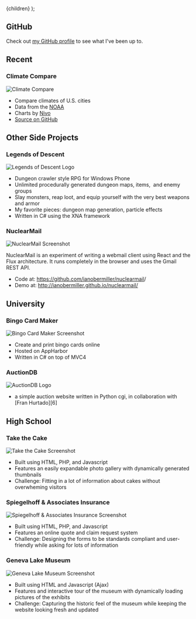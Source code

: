 
  <Layout title="Projects">{children}</Layout>
);

## GitHub

Check out [my GitHub profile](https://github.com/ianobermiller) to see what I've been up to.

## Recent

### Climate Compare

![Climate Compare](./climate-compare.png)

- Compare climates of U.S. cities
- Data from the
  [NOAA](https://www.ncdc.noaa.gov/ghcn/comparative-climatic-data)
- Charts by [Nivo](https://nivo.rocks/)
- [Source on GitHub](https://github.com/ianobermiller/climate-compare)

## Other Side Projects

### Legends of Descent

![Legends of Descent Logo](./legends-of-descent.png)

- Dungeon crawler style RPG for Windows Phone
- Unlimited procedurally generated dungeon maps, items,  and enemy groups
- Slay monsters, reap loot, and equip yourself with the very best weapons and armor
- My favorite pieces: dungeon map generation, particle effects
- Written in C# using the XNA framework

### NuclearMail

![NuclearMail Screenshot](./nuclearmail.png)

NuclearMail is an experiment of writing a webmail client using React and the Flux architecture. It runs completely in the browser and uses the Gmail REST API.

- Code at: <https://github.com/ianobermiller/nuclearmail>/
- Demo at: <http://ianobermiller.github.io/nuclearmail/>

## University

### Bingo Card Maker

![Bingo Card Maker Screenshot](./bingomaker.png)

- Create and print bingo cards online
- Hosted on AppHarbor
- Written in C# on top of MVC4

### AuctionDB

![AuctionDB Logo](./auctiondb.jpg)

- a simple auction website written in Python cgi, in collaboration with [Fran Hurtado][6]

## High School

### Take the Cake

![Take the Cake Screenshot](./takethecake.jpg)

- Built using HTML, PHP, and Javascript
- Features an easily expandable photo gallery with dynamically generated thumbnails
- Challenge: Fitting in a lot of information about cakes without overwheming visitors

### Spiegelhoff & Associates Insurance

![Spiegelhoff & Associates Insurance Screenshot](./spiegelhoff.jpg)

- Built using HTML, PHP, and Javascript
- Features an online quote and claim request system
- Challenge: Designing the forms to be standards compliant and user-friendly while asking for lots of information

### Geneva Lake Museum

![Geneva Lake Museum Screenshot](./genevalakemuseum.jpg)

- Built using HTML and Javascript (Ajax)
- Features and interactive tour of the museum with dynamically loading pictures of the exhibits
- Challenge: Capturing the historic feel of the museum while keeping the website looking fresh and updated
